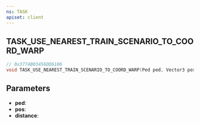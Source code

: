 ```yaml
---
ns: TASK
apiset: client
---
```

## TASK_USE_NEAREST_TRAIN_SCENARIO_TO_COORD_WARP

```c
// 0x3774B03456DD6106
void TASK_USE_NEAREST_TRAIN_SCENARIO_TO_COORD_WARP(Ped ped, Vector3 pos, float distance);
```


## Parameters
* **ped**:
* **pos**:
* **distance**: